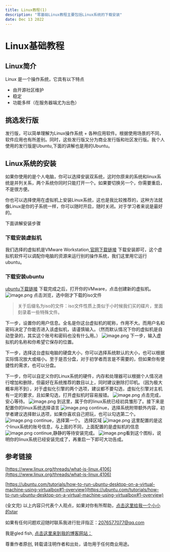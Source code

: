 ```yaml
---
title: Linux教程(1)
description: "零基础Linux教程主要包括Linux系统的下载安装"
date: Dec 13 2022
---
```

# Linux基础教程
## Linux简介
Linux 是一个操作系统，它具有以下特点
* 由开源社区维护
* 稳定
* 功能多样（在服务器端尤为出色）

## 挑选发行版
发行版，可以简单理解为Linux操作系统 + 各种应用软件。根据使用场景的不同，软件应用也有所差别。同时，这些发行版又分为商业发行版和社区发行版。我个人使用的发行版是Ubuntu,下面的讲解也是用的Ubuntu。
## Linux系统的安装
如果你使用的是个人电脑，你可以选择安装双系统，这时你原来的系统和linux系统是并列关系，两个系统你同时只能打开一个。如果要切换另一个，你需要重启，不是很方便。

你也可以选择使用在虚拟机上安装Linux系统，这也是我比较推荐的，这种方法就像Linux是你的子系统一样，你可以随时开启，随时关闭。对于学习者来说是最好的。

下面讲解安装步骤
### 下载安装虚拟机
我们选择的虚拟机是VMware Workstation,[官网下载链接](https://customerconnect.vmware.com/cn/downloads/info/slug/desktop_end_user_computing/vmware_workstation_player/16_0)
下载安装即可，这个虚拟机软件可以调配你电脑的资源来运行别的操作系统，我们这里用它运行ubuntu。
### 下载安装ubuntu
[ubuntu下载链接](https://cn.ubuntu.com/download/desktop)
下载完成之后，打开你的VMware，点击创建新的虚拟机。
![image.png](https://s2.loli.net/2022/12/13/QV5BGDbOqIfHeoy.png)
点击浏览，选中刚才下载的iso文件
>关于后缀名为iso的文件：iso文件性质上类似于小时候我们买的碟片，里面
>刻录着一些特殊文件。

下一步，设置你的用户信息。全名是你这台虚拟机的昵称，作用不大。而用户名和密码决定了你能否进入该虚拟机，请谨慎输入。（然而默认情况下你的虚拟机是自动登录的，其实这个账号和密码也没有什么用。）
![image.png](https://s2.loli.net/2022/12/13/c9eEtOAlwXiHfSs.png)
下一步，输入虚拟机的名称和你希望它保存的位置。

下一步，选择这台虚拟电脑的硬盘大小，你可以选择系统默认的大小，也可以根据实际情况放大或缩小。至于是否分盘，对于初学者而言是不需要的，但如果你有便捷性的需求，也可以分盘。

下一步，你可以自定义你的Linux系统的硬件，内存和处理器可以根据个人情况进行增加和删除，但最好在系统推荐的数目以上，同时建议删除打印机。（因为极大概率用不到），对于虚拟化引擎的两个选项，建议都不要勾选，虚拟化引擎对主机有一定的要求，且如果勾选，打开虚拟机时容易报错。
![image.png](https://s2.loli.net/2022/12/13/h3CEXSW8wpfxIAF.png)
点击完成，安心等待。
![image.png](https://s2.loli.net/2022/12/13/wXUi84BTaZPt36d.png)
到这里，属于你的linux系统已经初具雏形了。接下来是配置你的linux系统选择语言
![image.png](https://s2.loli.net/2022/12/13/wXUi84BTaZPt36d.png)
continue，选择系统附带额外内容，初学者建议选择默认选项，如果你喜欢自己把玩，也可以勾选第二个。
![image.png](https://s2.loli.net/2022/12/13/d4HvLwkmVyXBCPc.png)
continue，选择第一个。
选择区域
![image.png](https://s2.loli.net/2022/12/13/iER5FdlBTQn6bch.png)
这里配置的是这个linux系统的账号信息，与上面的不同，上面配置的是虚拟机的信息
![image.png](https://s2.loli.net/2022/12/13/ISuYnsE4RN5b1zB.png)
continue,静静的等待安装完成。
![image.png](https://s2.loli.net/2022/12/13/VlPKX6n3WyD7iBw.png)看到这个图标，说明你的linux系统已经安装完成了，再重启一下即可大功告成。

## 参考链接
[https://www.linux.org/threads/what-is-linux.4106](https://www.linux.org/threads/what-is-linux.4106)

[https://ubuntu.com/tutorials/how-to-run-ubuntu-desktop-on-a-virtual-machine-using-virtualbox#1-overview](https://ubuntu.com/tutorials/how-to-run-ubuntu-desktop-on-a-virtual-machine-using-virtualbox#1-overview)

(全文完)
以上内容只代表个人观点，如果对你有所帮助，[点击这里给我一个小小的star](https://github.com/gledfish/blog)

如果有任何问题欢迎随时联系我进行批评指正：2076577077@qq.com  
 
我是gled fish, [点击这里来到我的博客网站：](https://gledfish.netlify.app/)

尊重作者原创, 转载请注明作者和出处，请勿用于任何商业用途。
